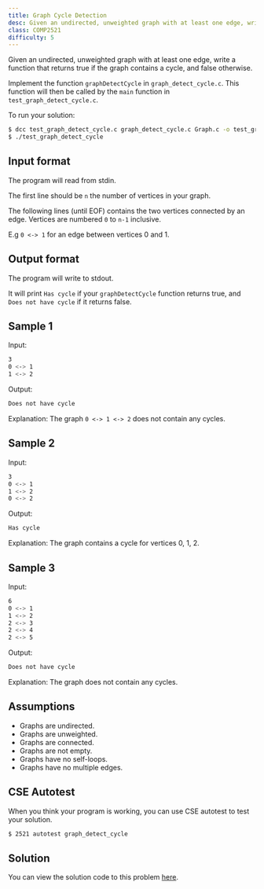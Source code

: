 ```yaml
---
title: Graph Cycle Detection
desc: Given an undirected, unweighted graph with at least one edge, write a function that returns true if the graph contains a cycle, and false otherwise.
class: COMP2521
difficulty: 5
---
```


Given an undirected, unweighted graph with at least one edge, write a function that returns true if the graph contains a cycle, and false otherwise.

Implement the function `graphDetectCycle` in `graph_detect_cycle.c`. This function will then be called by the `main` function in `test_graph_detect_cycle.c`.

To run your solution:

```bash
$ dcc test_graph_detect_cycle.c graph_detect_cycle.c Graph.c -o test_graph_detect_cycle
$ ./test_graph_detect_cycle
```

## Input format

The program will read from stdin.

The first line should be `n` the number of vertices in your graph.

The following lines (until EOF) contains the two vertices connected by an edge. Vertices are numbered `0` to `n-1` inclusive.

E.g `0 <-> 1` for an edge between vertices 0 and 1.

## Output format

The program will write to stdout.

It will print `Has cycle` if your `graphDetectCycle` function returns true, and `Does not have cycle` if it returns false.

## Sample 1

Input:

```bash
3
0 <-> 1
1 <-> 2

```

Output:

```bash
Does not have cycle
```

Explanation: The graph `0 <-> 1 <-> 2` does not contain any cycles.

## Sample 2

Input:

```bash
3
0 <-> 1
1 <-> 2
0 <-> 2

```

Output:

```bash
Has cycle
```

Explanation: The graph contains a cycle for vertices 0, 1, 2.

## Sample 3

Input:

```bash
6
0 <-> 1
1 <-> 2
2 <-> 3
2 <-> 4
2 <-> 5

```

Output:

```bash
Does not have cycle
```

Explanation: The graph does not contain any cycles.

## Assumptions

- Graphs are undirected.
- Graphs are unweighted.
- Graphs are connected.
- Graphs are not empty.
- Graphs have no self-loops.
- Graphs have no multiple edges.

## CSE Autotest

When you think your program is working, you can use CSE autotest to test your solution.

```bash
$ 2521 autotest graph_detect_cycle
```

## Solution

You can view the solution code to this problem [here](https://github.com/dqna64/comp2521-revision-session/blob/main/problems/graph_detect_cycle/solution/graph_detect_cycle.c).
